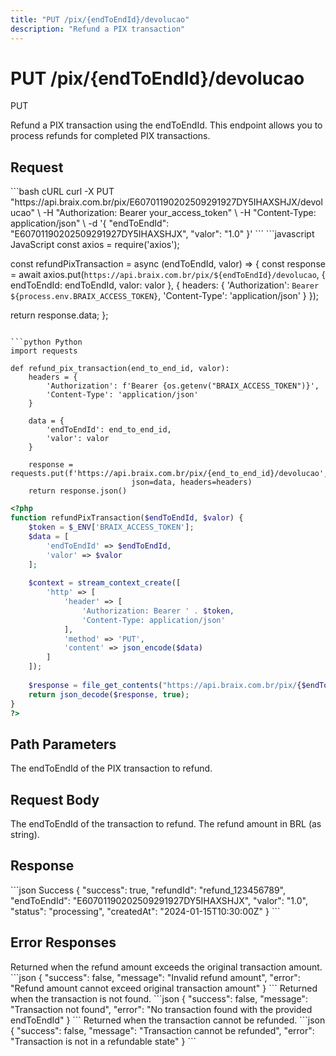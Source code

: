 ```yaml
---
title: "PUT /pix/{endToEndId}/devolucao"
description: "Refund a PIX transaction"
---
```


# PUT /pix/{endToEndId}/devolucao

<span class="http-method http-put">PUT</span>

Refund a PIX transaction using the endToEndId. This endpoint allows you to process refunds for completed PIX transactions.

## Request

<RequestExample>
```bash cURL
curl -X PUT "https://api.braix.com.br/pix/E60701190202509291927DY5IHAXSHJX/devolucao" \
  -H "Authorization: Bearer your_access_token" \
  -H "Content-Type: application/json" \
  -d '{
    "endToEndId": "E60701190202509291927DY5IHAXSHJX",
    "valor": "1.0"
  }'
```
</RequestExample>

<CodeGroup>
```javascript JavaScript
const axios = require('axios');

const refundPixTransaction = async (endToEndId, valor) => {
  const response = await axios.put(`https://api.braix.com.br/pix/${endToEndId}/devolucao`, {
    endToEndId: endToEndId,
    valor: valor
  }, {
    headers: {
      'Authorization': `Bearer ${process.env.BRAIX_ACCESS_TOKEN}`,
      'Content-Type': 'application/json'
    }
  });
  
  return response.data;
};
```

```python Python
import requests

def refund_pix_transaction(end_to_end_id, valor):
    headers = {
        'Authorization': f'Bearer {os.getenv("BRAIX_ACCESS_TOKEN")}',
        'Content-Type': 'application/json'
    }
    
    data = {
        'endToEndId': end_to_end_id,
        'valor': valor
    }
    
    response = requests.put(f'https://api.braix.com.br/pix/{end_to_end_id}/devolucao', 
                           json=data, headers=headers)
    return response.json()
```

```php PHP
<?php
function refundPixTransaction($endToEndId, $valor) {
    $token = $_ENV['BRAIX_ACCESS_TOKEN'];
    $data = [
        'endToEndId' => $endToEndId,
        'valor' => $valor
    ];
    
    $context = stream_context_create([
        'http' => [
            'header' => [
                'Authorization: Bearer ' . $token,
                'Content-Type: application/json'
            ],
            'method' => 'PUT',
            'content' => json_encode($data)
        ]
    ]);
    
    $response = file_get_contents("https://api.braix.com.br/pix/{$endToEndId}/devolucao", false, $context);
    return json_decode($response, true);
}
?>
```
</CodeGroup>

## Path Parameters

<ParamField path="endToEndId" type="string" required>
  The endToEndId of the PIX transaction to refund.
</ParamField>

## Request Body

<ParamField query="endToEndId" type="string" required>
  The endToEndId of the transaction to refund.
</ParamField>

<ParamField query="valor" type="string" required>
  The refund amount in BRL (as string).
</ParamField>

## Response

<ResponseExample>
```json Success
{
  "success": true,
  "refundId": "refund_123456789",
  "endToEndId": "E60701190202509291927DY5IHAXSHJX",
  "valor": "1.0",
  "status": "processing",
  "createdAt": "2024-01-15T10:30:00Z"
}
```
</ResponseExample>

## Error Responses

<ResponseField name="400 Bad Request" type="object">
  Returned when the refund amount exceeds the original transaction amount.

  <Expandable title="Error Response">
    ```json
    {
      "success": false,
      "message": "Invalid refund amount",
      "error": "Refund amount cannot exceed original transaction amount"
    }
    ```
  </Expandable>
</ResponseField>

<ResponseField name="404 Not Found" type="object">
  Returned when the transaction is not found.

  <Expandable title="Error Response">
    ```json
    {
      "success": false,
      "message": "Transaction not found",
      "error": "No transaction found with the provided endToEndId"
    }
    ```
  </Expandable>
</ResponseField>

<ResponseField name="422 Unprocessable Entity" type="object">
  Returned when the transaction cannot be refunded.

  <Expandable title="Error Response">
    ```json
    {
      "success": false,
      "message": "Transaction cannot be refunded",
      "error": "Transaction is not in a refundable state"
    }
    ```
  </Expandable>
</ResponseField>
